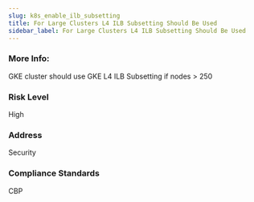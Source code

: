 ```yaml
---
slug: k8s_enable_ilb_subsetting
title: For Large Clusters L4 ILB Subsetting Should Be Used
sidebar_label: For Large Clusters L4 ILB Subsetting Should Be Used
---
```


### More Info:

GKE cluster should use GKE L4 ILB Subsetting if nodes > 250

### Risk Level

High

### Address

Security

### Compliance Standards

CBP

